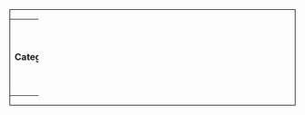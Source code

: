 <div style='border: 1px solid black;'>
{| width=100%

| width=12% valign=top |
'''Categories:'''

| width=22% valign=top |
[[:Category:About Gobo|About Gobo]] {{{About Gobo|}}}
: [[:Category:News|News]]

| width=22% valign=top |
[[:Category:Discussions|Discussions]]
: [[:Category:Blogs|Blogs]]
: [[:Category:Community|Community]]


| width=22% valign=top |
[[:Category:Documentation|Documentation]] {{{Documentation|}}}
: [[:Category:Howtos|Howtos]]
: [[:Category:Platforms|Platforms]]
: [[:Category:Reference|Reference]]

| width=22% valign=top |
[[:Category:Wiki Team|Wiki Team]] {{{Wiki Team|}}}
: [[:Category:Archival|Archival]]

|}
</div>